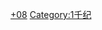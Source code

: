 {{Catnav|頁面分類|历史|歷史學|年代学|世纪}}
{{Catnav|頁面分類|人文學科|歷史學|年代学|世纪}}

{{世纪分类|8|7|9}}
{{Commonscat|8th century}}

[[Category:世纪|+08]]
[[Category:1千纪|Category:1千纪]]